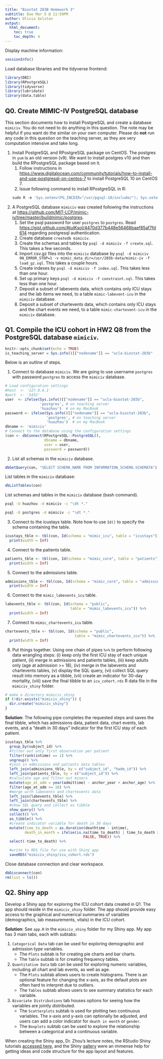 ```yaml
---
title: "Biostat 203B Homework 3"
subtitle: Due Mar 5 @ 11:59PM
author: Olivia Golston
output:
  html_document:
    toc: true
    toc_depth: 4
---
```


Display machine information:
```r
sessionInfo()
```

Load database libraries and the tidyverse frontend:
```r
library(DBI)
library(RPostgreSQL)
library(tidyverse)
library(lubridate)
library(data.table)
```

## Q0. Create MIMIC-IV PostgreSQL database

This section documents how to install PostgreSQL and create a database `mimiciv`. You do not need to do anything in this question. The note may be helpful if you want do the similar on your own computer. Please do **not** run any code in this question on the teaching server, as they are very computation intensive and take long.

1. Install PostgreSQL and RPostgreSQL package on CentOS. The postgres in `yum` is an old version (v9). We want to install postgres v10 and then build the RPostgreSQL package based on it.  
    1. Follow instructions in <https://www.digitalocean.com/community/tutorials/how-to-install-and-use-postgresql-on-centos-7> to install PostgreSQL 10 on CentOS 7.  
    2. Issue following command to install RPostgreSQL in R:
    ```r
    sudo R -e 'Sys.setenv(PG_INCDIR="/usr/pgsql-10/include/"); Sys.setenv(PG_LIBDIR="/usr/pgsql-10/lib/"); install.packages("RPostgreSQL")'
    ```

2. A PostgreSQL database `mimiciv` was created following the instructions at <https://github.com/MIT-LCP/mimic-iv/tree/master/buildmimic/postgres>. 
    1. Set the psql password for user `postgres` to `postgres`. Read <https://gist.github.com/AtulKsol/4470d377b448e56468baef85af7fd614> regarding postgresql authentication.    
    2. Create database `createdb mimiciv`.  
    3. Create the schemas and tables by `psql -d mimiciv -f create.sql`. This takes a few seconds.  
    3. Import csv.gz files into the `mimiciv` database by `psql -d mimiciv ON_ERROR_STOP=1 -v mimic_data_dir=/usr/203b-data/mimic-iv -f load_gz.sql`. This takes a couple hours.  
    4. Create indexes by `psql -d mimiciv -f index.sql`. This takes less than one hour.  
    5. Set up primary keys `psql -d mimiciv -f constraint.sql`. This takes less than one hour.  
    6. Deposit a subset of labevents data, which contains only ICU stays and the lab items we need, to a table `mimic-labevent-icu` in the `mimiciv` database.
    7. Deposit a subset of chartevents data, which contains only ICU stays and the chart events we need, to a table `mimic-chartevent-icu` in the `mimiciv` database.

## Q1. Compile the ICU cohort in HW2 Q8 from the PostgreSQL database `mimiciv`. 

```r
knitr::opts_chunk$set(echo = TRUE)
is_teaching_server = Sys.info()[["nodename"]] == "ucla-biostat-203b"
```

Below is an outline of steps.

1. Connect to database `mimiciv`. We are going to use username `postgres` with password `postgres` to access the `mimiciv` database.
```r
# Load configuration settings
#host  <- '127.0.0.1'
#port  <- '5432'
user  <- ifelse(Sys.info()[["nodename"]] == "ucla-biostat-203b", 
                'postgres', # on teaching server
                'huazhou')  # on my MacBook
password <- ifelse(Sys.info()[["nodename"]] == "ucla-biostat-203b",
                   'postgres', # on teaching server
                   'huazhou')  # on my MacBook   
dbname <- 'mimiciv'
# Connect to the database using the configuration settings
(con <- dbConnect(RPostgreSQL::PostgreSQL(), 
                  dbname = dbname, 
                  user = user, 
                  password = password))
```

2. List all schemas in the `mimiciv` database.
```r
dbGetQuery(con, "SELECT SCHEMA_NAME FROM INFORMATION_SCHEMA.SCHEMATA")
```

List tables in the `mimiciv` database:
```r
dbListTables(con)
```

List schemas and tables in the `mimiciv` database (bash command).
```bash
psql -U huazhou -d mimiciv -c "\dt *."
```

```bash
psql -U postgres -d mimiciv -c "\dt *."
```

3. Connect to the icustays table. Note how to use `Id()` to specify the schema containing the table.
```r
icustays_tble <- tbl(con, Id(schema = "mimic_icu", table = "icustays")) %>%
  print(width = Inf)
```

4. Connect to the patients table.
```r
patients_tble <- tbl(con, Id(schema = "mimic_core", table = "patients")) %>%
  print(width = Inf)
```

5. Connect to the admissions table.
```r
admissions_tble <- tbl(con, Id(schema = "mimic_core", table = "admissions")) %>%
  print(width = Inf)
```

6. Connect to the `mimic_labevents_icu` table.
```r
labevents_tble <- tbl(con, Id(schema = "public", 
                              table = "mimic_labevents_icu")) %>%
  print(width = Inf)
```

7. Connect to `mimic_chartevents_icu` table.
```r
chartevents_tble <- tbl(con, Id(schema = "public", 
                                table = "mimic_chartevents_icu")) %>%
  print(width = Inf)
```

8. Put things together. Using one chain of pipes `%>%` to perform following data wrangling steps: (i) keep only the first ICU stay of each unique patient, (ii) merge in admissions and patients tables, (iii) keep adults only (age at admission >= 18), (iv) merge in the labevents and chartevents tables, (v) display the SQL query, (vi) collect SQL query result into memory as a tibble, (vii) create an indicator for 30-day mortality, (viii) save the final tibble to an `icu_cohort.rds` R data file in the `mimiciv_shiny` folder.

```r
# make a directory mimiciv_shiny
if (!dir.exists("mimiciv_shiny")) {
  dir.create("mimiciv_shiny")
}
```


**Solution**: The following pipe completes the requested steps and saves the final tibble, which has admissions data, patient data, chart events, lab events, and a "death in 30 days" indicator for the first ICU stay of each patient.

```r
icustays_tble %>% 
  group_by(subject_id) %>%
  #filter out only first observation per patient
  filter(rank(intime) == 1) %>%
  ungroup() %>%
  #join in admissions and patients data tables
  left_join(admissions_tble, by = c("subject_id", "hadm_id")) %>%
  left_join(patients_tble, by = c("subject_id")) %>%
  #calculate age and filter out minors
  mutate(age_at_adm = year(admittime) - anchor_year + anchor_age) %>%
  filter(age_at_adm >= 18) %>%
  #merge with labevents and chartevents data
  left_join(labevents_tble) %>%
  left_join(chartevents_tble) %>%
  #show SQL query and collect as tibble
  show_query() %>%
  collect() %>%
  as_tibble() %>%
  #create indicator variable for death in 30 days
  mutate(time_to_death = as.duration(deathtime - intime),
         death_in_month = ifelse(is.na(time_to_death) | time_to_death > ddays(30),
                                    FALSE, TRUE)) %>%
  select(-time_to_death) %>%

  #write to RDS file for use with Shiny app
  saveRDS("mimiciv_shiny/icu_cohort.rds")
```


Close database connection and clear workspace.
```r
dbDisconnect(con)
rm(list = ls())
```

## Q2. Shiny app

Develop a Shiny app for exploring the ICU cohort data created in Q1. The app should reside in the `mimiciv_shiny` folder. The app should provide easy access to the graphical and numerical summaries of variables (demographics, lab measurements, vitals) in the ICU cohort.


**Solution**: See `app.R` in the `mimiciv_shiny` folder for my Shiny app. 
My app has 3 main tabs, each with subtabs:  

1. `Categorical Data` tab can be used for exploring demographic and admission type variables.
    + The `Plots` subtab is for creating pie charts and bar charts.  
    + The `Table` subtab is for creating frequency tables.
2. `Quantitative Data` tab can be used for exploring numeric variables, including all chart and lab events, as well as age. 
    + The `Plots` subtab allows users to create histograms. There is an optional feature for changing the x-axis, as the default plots are often hard to interpret due to outliers. 
    + The `Tables` subtab allows users to see summary statistics for each variable.
3. `Bivariate Distributions` tab houses options for seeing how the variables are jointly distributed. 
    + The `Scatterplots` subtab is used for plotting two continuous variables. The x-axis and y-axis can optionally be adjusted, and users can add a color indicator for `death in month` or `gender`.
    + The `Boxplots` subtab can be used to explore the relationship between a categorical and a continuous variable. 

When creating the Shiny app, Dr. Zhou's lecture notes, the RStudio Shiny tutorials [accessed here](https://shiny.rstudio.com/tutorial/written-tutorial/lesson1/), and the Shiny [gallery](https://shiny.rstudio.com/gallery/) were an immense help for getting ideas and code structure for the app layout and features. 

